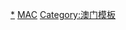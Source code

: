 {{Catmore|Template:MAC-all}}

[[Category:澳门旗帜|*]]
[[Category:中国旗帜模板|MAC]]
[[Category:澳门模板|Category:澳门模板]]